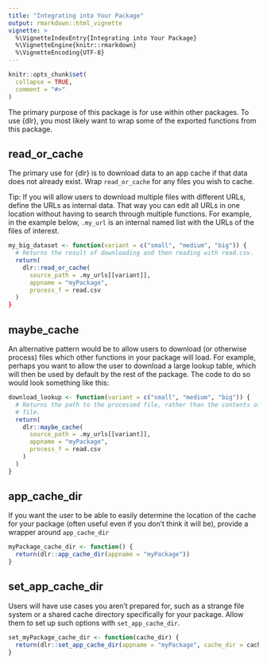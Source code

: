 ---
title: "Integrating into Your Package"
output: rmarkdown::html_vignette
vignette: >
  %\VignetteIndexEntry{Integrating into Your Package}
  %\VignetteEngine{knitr::rmarkdown}
  %\VignetteEncoding{UTF-8}
---

```{r, include = FALSE}
knitr::opts_chunk$set(
  collapse = TRUE,
  comment = "#>"
)
```

The primary purpose of this package is for use within other packages. 
To use {dlr}, you most likely want to wrap some of the exported functions from this package.

## read_or_cache

The primary use for {dlr} is to download data to an app cache if that data does not already exist.
Wrap `read_or_cache` for any files you wish to cache. 

Tip: If you will allow users to download multiple files with different URLs, define the URLs as internal data.
That way you can edit all URLs in one location without having to search through multiple functions.
For example, in the example below, `.my_url` is an internal named list with the URLs of the files of interest.

```{r read_or_cache, eval = FALSE}
my_big_dataset <- function(variant = c("small", "medium", "big")) {
  # Returns the result of downloading and then reading with read.csv.
  return(
    dlr::read_or_cache(
      source_path = .my_urls[[variant]],
      appname = "myPackage",
      process_f = read.csv
  )
}
```

## maybe_cache

An alternative pattern would be to allow users to download (or otherwise process) files which other functions in your package will load.
For example, perhaps you want to allow the user to download a large lookup table, which will then be used by default by the rest of the package.
The code to do so would look something like this:

```{r maybe_cache, eval = FALSE}
download_lookup <- function(variant = c("small", "medium", "big")) {
  # Returns the path to the processed file, rather than the contents of that
  # file.
  return(
    dlr::maybe_cache(
      source_path = .my_urls[[variant]],
      appname = "myPackage",
      process_f = read.csv
    )
  )
}
```

## app_cache_dir

If you want the user to be able to easily determine the location of the cache for your package (often useful even if you don't think it will be), provide a wrapper around `app_cache_dir`

```{r app_cache_dir, eval = FALSE}
myPackage_cache_dir <- function() {
  return(dlr::app_cache_dir(appname = "myPackage"))
}
```

## set_app_cache_dir

Users will have use cases you aren't prepared for, such as a strange file system or a shared cache directory specifically for your package. 
Allow them to set up such options with `set_app_cache_dir`.

```{r set_app_cache_dir, eval = FALSE}
set_myPackage_cache_dir <- function(cache_dir) {
  return(dlr::set_app_cache_dir(appname = "myPackage", cache_dir = cache_dir))
}
```
